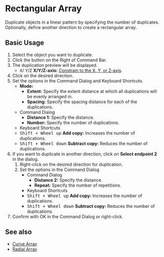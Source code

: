 
# Rectangular Array

<Reference shortcut="" command="Rectangular Array" button="In Suggested Commands Menu"  buttonIcon='button-rectangular-array'/>

Duplicate objects in a linear pattern by specifying the number of duplicates. Optionally, define another direction to create a rectangular array.

## Basic Usage

1. Select the object you want to duplicate.
2. Click the button <ButtonIcon type="button-rectangular-array" /> on the Right of Command Bar.
3. The duplication preview will be displayed.
   - <kbd>X</kbd>/ <kbd>Y</kbd>/<kbd>Z</kbd> **X/Y/Z-axis:** [Constrain to the X, Y, or Z-axis](/tool/sketching-essentials#constrain-to-an-axis).
4. Click on the desired direction.
5. Set the options in the Command Dialog and Keyboard Shortcuts.
      - **Mode:**
         - **Extent:** Specify the extent distance at which all duplications will be evenly arranged in. 
         - **Spacing:** Specify the spacing distance for each of the duplications.
   - <Kst>Command Dialog</Kst>
      - **Distance 1:** Specify the distance.
      - **Number:** Specify the number of duplications.
   - <Kst>Keyboard Shortcuts</Kst>
   - <kbd>Shift + Wheel up</kbd> **Add copy:** Increases the number of duplications.
   - <kbd>Shift + Wheel down</kbd> **Subtract copy:** Reduces the number of duplications.
6. If you want to duplicate in another direction, click on **Select endpoint 2** in the dialog.
   1. Right-click on the desired direction for duplication.
   2. Set the options in the Command Dialog 
      - <Kst>Command Dialog</Kst>
         - **Distance 2:** Specify the distance.
         - **Repeat:** Specify the number of repetitions.
      - <Kst>Keyboard Shortcuts</Kst>
      - <kbd>Shift + Wheel up</kbd> **Add copy:** Increases the number of duplications.
      - <kbd>Shift + Wheel down</kbd> **Subtract copy:** Reduces the number of duplications.
7. Confirm with OK in the Command Dialog or right-click.

<VideoPlayer fileName="rectangular-array"/>

## See also
- [Curve Array](curve-array)
- [Radial Array](radial-array)